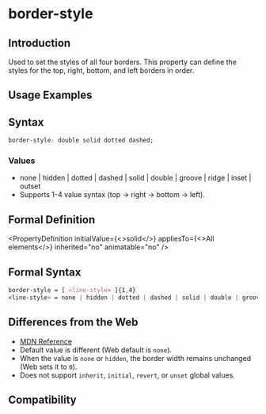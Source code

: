 # border-style

## Introduction

Used to set the styles of all four borders. This property can define the styles for the top, right, bottom, and left borders in order.

## Usage Examples


<Go
  example="css-api"
  defaultFile="src/border-style/App.tsx"
  img="/assets/doc/css/border-style.jpg"
  defaultEntryFile="dist/border-style.lynx.bundle"
  entry="src/border-style"
/>

## Syntax

```css
border-style: double solid dotted dashed;
```

### Values

- none | hidden | dotted | dashed | solid | double | groove | ridge | inset | outset
- Supports 1-4 value syntax (top → right → bottom → left).

## Formal Definition


<PropertyDefinition
  initialValue={<>solid</>}
  appliesTo={<>All elements</>}
  inherited="no"
  animatable="no"
/>

## Formal Syntax

```css
border-style = [ <line-style> ]{1,4}
<line-style> = none | hidden | dotted | dashed | solid | double | groove | ridge | inset | outset
```

## Differences from the Web

- [MDN Reference](https://developer.mozilla.org/en-US/docs/Web/CSS/border-style)
- Default value is different (Web default is `none`).
- When the value is `none` or `hidden`, the border width remains unchanged (Web sets it to `0`).
- Does not support `inherit`, `initial`, `revert`, or `unset` global values.

## Compatibility


<LegacyCompatTable metadata="css/properties/border-style" />
